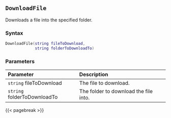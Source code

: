 ## `DownloadFile`

Downloads a file\index{web harvester!downloading files} into the specified folder.

### Syntax {-}

``` .lua
DownloadFile(string fileToDownload,
             string folderToDownloadTo)
```

### Parameters {-}

**Parameter** | **Description**
| :-- | :-- |
| `string` fileToDownload | The file to download. |
| `string` folderToDownloadTo | The folder to download the file into. |

{{< pagebreak >}}
